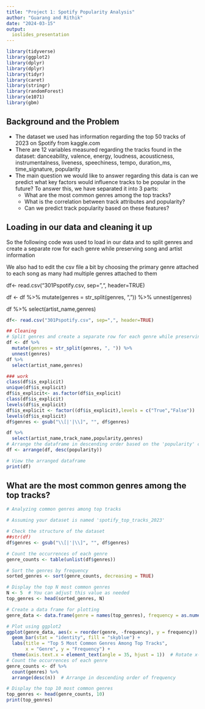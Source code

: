 ```yaml
---
title: "Project 1: Spotify Popularity Analysis"
author: "Guarang and Rithik"
date: "2024-03-15"
output:
  ioslides_presentation
---
```

```r
library(tidyverse)
library(ggplot2)
library(dplyr)
library(dplyr)
library(tidyr)
library(caret)
library(stringr)
library(randomForest)
library(e1071)
library(gbm)

```

## Background and the Problem
- The dataset we used has information regarding the top 50 tracks of 2023 on Spotify from kaggle.com
- There are 12 variables measured regarding the tracks found in the dataset: danceability, valence, energy, loudness, acousticness, instrumentalness, liveness, speechiness, tempo, duration_ms, time_signature, popularity
- The main question we would like to answer regarding this data is can we predict what key factors would influence tracks to be popular in the future? To answer this, we have separated it into 3 parts:
     - What are the most common genres among the top tracks?
     - What is the correlation between track attributes and popularity?
     - Can we predict track popularity based on these features?

## Loading in our data and cleaning it up
So the following code was used to load in our data and to split genres and create a separate row for each genre while preserving song and artist information

We also had to edit the csv file a bit by choosing the primary genre attached to each song as many had multiple genres attached to them

df<- read.csv("301Pspotify.csv, sep=",", header=TRUE)

df <- df %>%
  mutate(genres = str_split(genres, ", ")) %>%
  unnest(genres)
  
df %>%
  select(artist_name,genres) 

```r
df<- read.csv("301Pspotify.csv", sep=",", header=TRUE)

```


```r
## Cleaning 
# Split genres and create a separate row for each genre while preserving song and artist information
df <- df %>%
  mutate(genres = str_split(genres, ", ")) %>%
  unnest(genres)
df %>%
  select(artist_name,genres) 
```



```r
### work 
class(df$is_explicit)
unique(df$is_explicit)
df$is_explicit<- as.factor(df$is_explicit)
class(df$is_explicit)
levels(df$is_explicit)
df$is_explicit <- factor((df$is_explicit),levels = c("True","False"))
levels(df$is_explicit)
df$genres <- gsub("\\[|'|\\]", "", df$genres)

df %>%
  select(artist_name,track_name,popularity,genres) 
# Arrange the dataframe in descending order based on the 'popularity' column
df <- arrange(df, desc(popularity))

# View the arranged dataframe
print(df)
```

## What are the most common genres among the top tracks?
```r
# Analyzing common genres among top tracks

# Assuming your dataset is named 'spotify_top_tracks_2023'

# Check the structure of the dataset
##str(df)
df$genres <- gsub("\\[|'|\\]", "", df$genres)

# Count the occurrences of each genre
genre_counts <- table(unlist(df$genres))

# Sort the genres by frequency
sorted_genres <- sort(genre_counts, decreasing = TRUE)

# Display the top N most common genres
N <- 5  # You can adjust this value as needed
top_genres <- head(sorted_genres, N)

# Create a data frame for plotting
genre_data <- data.frame(genre = names(top_genres), frequency = as.numeric(top_genres))

# Plot using ggplot2
ggplot(genre_data, aes(x = reorder(genre, -frequency), y = frequency)) +
  geom_bar(stat = "identity", fill = "skyblue") +
  labs(title = "Top 5 Most Common Genres Among Top Tracks",
       x = "Genre", y = "Frequency") +
  theme(axis.text.x = element_text(angle = 35, hjust = 1))  # Rotate x-axis labels
# Count the occurrences of each genre
genre_counts <- df %>% 
  count(genres) %>%
  arrange(desc(n))  # Arrange in descending order of frequency

# Display the top 10 most common genres
top_genres <- head(genre_counts, 10)
print(top_genres)

```
